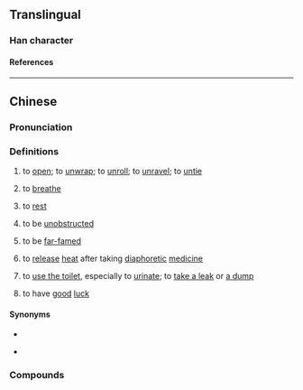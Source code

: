{{character info}}
==Translingual==

===Han character===
{{Han char|rn=66|rad=攴|as=08|sn=12|four=08640|canj=YROK|ids=⿰咅攵}}

====References====
{{Han ref|kx=0473.171|dj=0826.110|hdz=21465.070|uh=6568}}

----

==Chinese==
{{zh-forms|alt=㪗,唞-Cantonese,抖-Cantonese,透-Cantonese,解-Hokkien,通-Hokkien}}

===Pronunciation===
{{zh-pron
|m=tǒu
|c=tau2
|h=pfs=théu;gd=têu3
|mn=tháu
|mn-t=tao2
|cat=v
}}

===Definitions===
{{zh-hanzi}}

# {{lb|zh|dialectal|including|Min Nan}} to [[open]]; to [[unwrap]]; to [[unroll]]; to [[unravel]]; to [[untie]]
# {{lb|zh|Cantonese|Teochew|Hakka}} to [[breathe]]
#: {{zh-x|敨 啖 氣|to take a breath|C}}
# {{lb|zh|Cantonese|Hakka}} to [[rest]]
#: {{zh-x|敨 一陣 好 行{haang4} 喇。|Take just a short rest and go.|C}}
# {{lb|zh|Hokkien}} to be [[unobstructed]]
# {{lb|zh|Hokkien}} to be [[far-famed]]
# {{lb|zh|Xiamen|Quanzhou|Zhangzhou|_|Hokkien|TCM}} to [[release]] [[heat]] after taking [[diaphoretic]] [[medicine]]
# {{lb|zh|Xiamen|Quanzhou|Zhangzhou|_|Hokkien|euphemistic}} to [[use the toilet]], especially to [[urinate]]; to [[take a leak]] or [[take a dump|a dump]]
# {{lb|zh|Taiwanese Hokkien}} to have [[good]] [[luck]]

====Synonyms====
* {{s|to rest}}
{{zh-syn-saurus|休息|title=to rest}}
* {{s|to urinate}}
{{zh-dial|撒尿}}

===Compounds===
{{zh-der|敨氣|早敨|消敨|有氣冇埞敨|敨中氣|敨大氣|敨開|敨放|敨涼|敨暑|敨脫|敨風|敨退|敨股|敨弄|攤敨}}